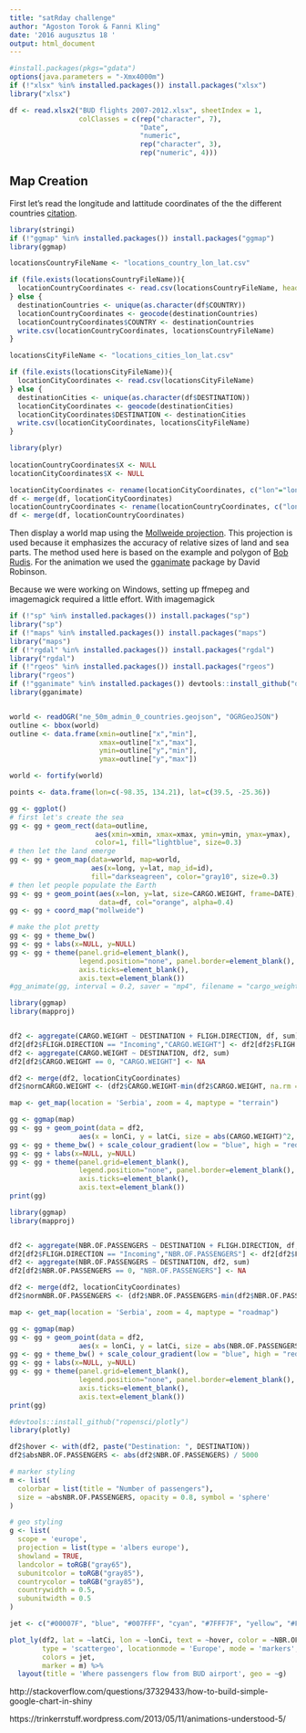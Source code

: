 ```yaml
---
title: "satRday challenge"
author: "Agoston Torok & Fanni Kling"
date: '2016 augusztus 18 '
output: html_document
---
```


```r
#install.packages(pkgs="gdata")
options(java.parameters = "-Xmx4000m")
if (!"xlsx" %in% installed.packages()) install.packages("xlsx")
library("xlsx")

df <- read.xlsx2("BUD flights 2007-2012.xlsx", sheetIndex = 1,
                 colClasses = c(rep("character", 7),
                                "Date",
                                "numeric",
                                rep("character", 3),
                                rep("numeric", 4)))
```

## Map Creation

First let's read the longitude and lattitude coordinates of the the different countries [citation](https://www.r-bloggers.com/r-beginners-plotting-locations-on-to-a-world-map/). 

```r
library(stringi)
if (!"ggmap" %in% installed.packages()) install.packages("ggmap")
library(ggmap)

locationsCountryFileName <- "locations_country_lon_lat.csv"

if (file.exists(locationsCountryFileName)){
  locationCountryCoordinates <- read.csv(locationsCountryFileName, header = TRUE)
} else {
  destinationCountries <- unique(as.character(df$COUNTRY))
  locationCountryCoordinates <- geocode(destinationCountries)
  locationCountryCoordinates$COUNTRY <- destinationCountries
  write.csv(locationCountryCoordinates, locationsCountryFileName)
}

locationsCityFileName <- "locations_cities_lon_lat.csv"

if (file.exists(locationsCityFileName)){
  locationCityCoordinates <- read.csv(locationsCityFileName)
} else {
  destinationCities <- unique(as.character(df$DESTINATION))
  locationCityCoordinates <- geocode(destinationCities)
  locationCityCoordinates$DESTINATION <- destinationCities
  write.csv(locationCityCoordinates, locationsCityFileName)
}

library(plyr)
  
locationCountryCoordinates$X <- NULL
locationCityCoordinates$X <- NULL

locationCityCoordinates <- rename(locationCityCoordinates, c("lon"="lonCi", "lat"="latCi"))
df <- merge(df, locationCityCoordinates)
locationCountryCoordinates <- rename(locationCountryCoordinates, c("lon"="lonCo", "lat"="latCo"))
df <- merge(df, locationCountryCoordinates)
```

Then display a world map using the [Mollweide projection](https://en.wikipedia.org/wiki/Mollweide_projection). This projection is used because it emphasizes the accuracy of relative sizes of land and sea parts. The method used here is based on the example and polygon of [Bob Rudis](http://stackoverflow.com/a/27901570/5360901). For the animation we used the [gganimate](https://www.ggplot2-exts.org/gganimate.html) package by David Robinson. 

Because we were working on Windows, setting up ffmepeg and imagemagick required a little effort. With imagemagick 


```r
if (!"sp" %in% installed.packages()) install.packages("sp")
library("sp")
if (!"maps" %in% installed.packages()) install.packages("maps")
library("maps")
if (!"rgdal" %in% installed.packages()) install.packages("rgdal")
library("rgdal")
if (!"rgeos" %in% installed.packages()) install.packages("rgeos")
library("rgeos")
if (!"gganimate" %in% installed.packages()) devtools::install_github("dgrtwo/gganimate")
library(gganimate)


world <- readOGR("ne_50m_admin_0_countries.geojson", "OGRGeoJSON")
outline <- bbox(world)
outline <- data.frame(xmin=outline["x","min"],
                      xmax=outline["x","max"],
                      ymin=outline["y","min"],
                      ymax=outline["y","max"])

world <- fortify(world)

points <- data.frame(lon=c(-98.35, 134.21), lat=c(39.5, -25.36))

gg <- ggplot()
# first let's create the sea
gg <- gg + geom_rect(data=outline, 
                     aes(xmin=xmin, xmax=xmax, ymin=ymin, ymax=ymax), 
                     color=1, fill="lightblue", size=0.3)
# then let the land emerge
gg <- gg + geom_map(data=world, map=world,
                    aes(x=long, y=lat, map_id=id), 
                    fill="darkseagreen", color="gray10", size=0.3)
# then let people populate the Earth
gg <- gg + geom_point(aes(x=lon, y=lat, size=CARGO.WEIGHT, frame=DATE),
                      data=df, col="orange", alpha=0.4)
gg <- gg + coord_map("mollweide")

# make the plot pretty
gg <- gg + theme_bw()
gg <- gg + labs(x=NULL, y=NULL)
gg <- gg + theme(panel.grid=element_blank(),
                 legend.position="none", panel.border=element_blank(),
                 axis.ticks=element_blank(),
                 axis.text=element_blank())
#gg_animate(gg, interval = 0.2, saver = "mp4", filename = "cargo_weights.mp4") #, filename="cargo_weight.gif")

```


```r
library(ggmap)
library(mapproj)


df2 <- aggregate(CARGO.WEIGHT ~ DESTINATION + FLIGH.DIRECTION, df, sum)
df2[df2$FLIGH.DIRECTION == "Incoming","CARGO.WEIGHT"] <- df2[df2$FLIGH.DIRECTION == "Incoming","CARGO.WEIGHT"] *-1
df2 <- aggregate(CARGO.WEIGHT ~ DESTINATION, df2, sum)
df2[df2$CARGO.WEIGHT == 0, "CARGO.WEIGHT"] <- NA

df2 <- merge(df2, locationCityCoordinates)
df2$normCARGO.WEIGHT <- (df2$CARGO.WEIGHT-min(df2$CARGO.WEIGHT, na.rm = TRUE))/(max(df2$CARGO.WEIGHT, na.rm = TRUE)-min(df2$CARGO.WEIGHT, na.rm = TRUE))

map <- get_map(location = 'Serbia', zoom = 4, maptype = "terrain")

gg <- ggmap(map)
gg <- gg + geom_point(data = df2, 
                 aes(x = lonCi, y = latCi, size = abs(CARGO.WEIGHT)^2, color = CARGO.WEIGHT), alpha = 0.9) 
gg <- gg + theme_bw() + scale_colour_gradient(low = "blue", high = "red")
gg <- gg + labs(x=NULL, y=NULL)
gg <- gg + theme(panel.grid=element_blank(),
                 legend.position="none", panel.border=element_blank(),
                 axis.ticks=element_blank(),
                 axis.text=element_blank())
print(gg)
```


```r
library(ggmap)
library(mapproj)


df2 <- aggregate(NBR.OF.PASSENGERS ~ DESTINATION + FLIGH.DIRECTION, df, sum)
df2[df2$FLIGH.DIRECTION == "Incoming","NBR.OF.PASSENGERS"] <- df2[df2$FLIGH.DIRECTION == "Incoming","NBR.OF.PASSENGERS"] *-1
df2 <- aggregate(NBR.OF.PASSENGERS ~ DESTINATION, df2, sum)
df2[df2$NBR.OF.PASSENGERS == 0, "NBR.OF.PASSENGERS"] <- NA

df2 <- merge(df2, locationCityCoordinates)
df2$normNBR.OF.PASSENGERS <- (df2$NBR.OF.PASSENGERS-min(df2$NBR.OF.PASSENGERS, na.rm = TRUE))/(max(df2$NBR.OF.PASSENGERS, na.rm = TRUE)-min(df2$NBR.OF.PASSENGERS, na.rm = TRUE))

map <- get_map(location = 'Serbia', zoom = 4, maptype = "roadmap")

gg <- ggmap(map)
gg <- gg + geom_point(data = df2, 
                 aes(x = lonCi, y = latCi, size = abs(NBR.OF.PASSENGERS), color = NBR.OF.PASSENGERS^3), alpha = 0.8) 
gg <- gg + theme_bw() + scale_colour_gradient(low = "blue", high = "red")
gg <- gg + labs(x=NULL, y=NULL)
gg <- gg + theme(panel.grid=element_blank(),
                 legend.position="none", panel.border=element_blank(),
                 axis.ticks=element_blank(),
                 axis.text=element_blank())
print(gg)
```


```r
#devtools::install_github("ropensci/plotly")
library(plotly)

df2$hover <- with(df2, paste("Destination: ", DESTINATION))
df2$absNBR.OF.PASSENGERS <- abs(df2$NBR.OF.PASSENGERS) / 5000

# marker styling
m <- list(
  colorbar = list(title = "Number of passengers"),
  size = ~absNBR.OF.PASSENGERS, opacity = 0.8, symbol = 'sphere'
)

# geo styling
g <- list(
  scope = 'europe',
  projection = list(type = 'albers europe'),
  showland = TRUE,
  landcolor = toRGB("gray65"),
  subunitcolor = toRGB("gray85"),
  countrycolor = toRGB("gray85"),
  countrywidth = 0.5,
  subunitwidth = 0.5
)

jet <- c("#00007F", "blue", "#007FFF", "cyan", "#7FFF7F", "yellow", "#FF7F00", "red", "#7F0000")

plot_ly(df2, lat = ~latCi, lon = ~lonCi, text = ~hover, color = ~NBR.OF.PASSENGERS,
        type = 'scattergeo', locationmode = 'Europe', mode = 'markers', 
        colors = jet,
        marker = m) %>%
  layout(title = 'Where passengers flow from BUD airport', geo = ~g)
```


http://stackoverflow.com/questions/37329433/how-to-build-simple-google-chart-in-shiny

https://trinkerrstuff.wordpress.com/2013/05/11/animations-understood-5/



